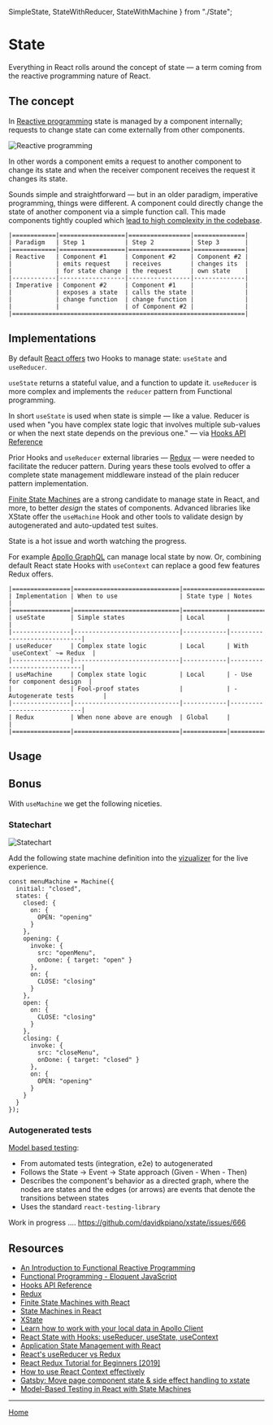 
  SimpleState,
  StateWithReducer,
  StateWithMachine
} from "./State";

<Meta title="State" component={State} />

# State

Everything in React rolls around the concept of state &mdash; a term coming from the reactive programming nature of React.

## The concept

In [Reactive programming](https://blog.danlew.net/2017/07/27/an-introduction-to-functional-reactive-programming/) state is managed by a component internally; requests to change state can come externally from other components.

![Reactive programming](/slide04-thumb.png)

In other words a component emits a request to another component to change its state and when the receiver component receives the request it changes its state.

Sounds simple and straightforward &mdash; but in an older paradigm, imperative programming, things were different. A component could directly change the state of another component via a simple function call. This made components tightly coupled which [lead to high complexity in the codebase](https://eloquentjavascript.net/1st_edition/chapter6.html).

```
|============|==================|=================|==============|
| Paradigm   | Step 1           | Step 2          | Step 3       |
|============|==================|=================|==============|
| Reactive   | Component #1     | Component #2    | Component #2 |
|            | emits request    | receives        | changes its  |
|            | for state change | the request     | own state    |
|------------|------------------|-----------------|--------------|
| Imperative | Component #2     | Component #1    |              |
|            | exposes a state  | calls the state |              |
|            | change function  | change function |              |
|            |                  | of Component #2 |              |
|================================================================|
```

## Implementations

By default [React offers](https://reactjs.org/docs/hooks-reference.html) two Hooks to manage state: `useState` and `useReducer`.

`useState` returns a stateful value, and a function to update it. `useReducer` is more complex and implements the `reducer` pattern from Functional programming.

In short `useState` is used when state is simple &mdash; like a value. Reducer is used when "you have complex state logic that involves multiple sub-values or when the next state depends on the previous one." &mdash; via [Hooks API Reference](https://reactjs.org/docs/hooks-reference.html)

Prior Hooks and `useReducer` external libraries &mdash; [Redux](https://redux.js.org/) &mdash; were needed to facilitate the reducer pattern. During years these tools evolved to offer a complete state management middleware instead of the plain reducer pattern implementation.

[Finite State Machines](https://css-tricks.com/finite-state-machines-with-react/) are a strong candidate to manage state in React, and more, to better _design_ the states of components. Advanced libraries like XState offer the `useMachine` Hook and other tools to validate design by autogenerated and auto-updated test suites.

State is a hot issue and worth watching the progress.

For example [Apollo GraphQL](https://www.apollographql.com/docs/react/essentials/local-state/) can manage local state by now. Or, combining default React state Hooks with `useContext` can replace a good few features Redux offers.

```
|================|=============================|===========================================
| Implementation | When to use                 | State type | Notes                       |
|================|=============================|===========================================
| useState       | Simple states               | Local      |                             |
|----------------|-----------------------------|------------|-----------------------------|
| useReducer     | Complex state logic         | Local      | With `useContext` ~= Redux  |
|----------------|-----------------------------|------------|-----------------------------|
| useMachine     | Complex state logic         | Local      | - Use for component design  |
|                | Fool-proof states           |            | - Autogenerate tests        |
|----------------|-----------------------------|------------|-----------------------------|
| Redux          | When none above are enough  | Global     |                             |
|================|=============================|============|=============================|
```

## Usage

<Preview>
  <Story name="Simple state with useState">
    <SimpleState />
  </Story>
</Preview>

<Preview>
  <Story name="Sequential state with useReducer">
    <StateWithReducer />
  </Story>
</Preview>

<Preview>
  <Story name="Sequential state with useMachine">
    <StateWithMachine />
  </Story>
</Preview>

## Bonus

With `useMachine` we get the following niceties.

### Statechart

![Statechart](/state-machine-viz.jpg)

Add the following state machine definition into the [vizualizer](https://xstate.js.org/viz/) for the live experience.

```
const menuMachine = Machine({
  initial: "closed",
  states: {
	closed: {
	  on: {
		OPEN: "opening"
	  }
	},
	opening: {
	  invoke: {
		src: "openMenu",
		onDone: { target: "open" }
	  },
	  on: {
		CLOSE: "closing"
	  }
	},
	open: {
	  on: {
		CLOSE: "closing"
	  }
	},
	closing: {
	  invoke: {
		src: "closeMenu",
		onDone: { target: "closed" }
	  },
	  on: {
		OPEN: "opening"
	  }
	}
  }
});
```

### Autogenerated tests

[Model based testing](https://css-tricks.com/model-based-testing-in-react-with-state-machines/):

- From automated tests (integration, e2e) to autogenerated
- Follows the State &rarr; Event &rarr; State approach (Given - When - Then)
- Describes the component's behavior as a directed graph, where the nodes are states and the edges (or arrows) are events that denote the transitions between states
- Uses the standard `react-testing-library`

Work in progress .... https://github.com/davidkpiano/xstate/issues/666

## Resources

- [An Introduction to Functional Reactive Programming](https://blog.danlew.net/2017/07/27/an-introduction-to-functional-reactive-programming/)
- [Functional Programming - Eloquent JavaScript](https://eloquentjavascript.net/1st_edition/chapter6.html)
- [Hooks API Reference](https://reactjs.org/docs/hooks-reference.html)
- [Redux](https://redux.js.org/)
- [Finite State Machines with React](https://css-tricks.com/finite-state-machines-with-react/)
- [State Machines in React](https://gedd.ski/post/state-machines-in-react/)
- [XState](https://xstate.js.org/docs/)
- [Learn how to work with your local data in Apollo Client](https://www.apollographql.com/docs/react/essentials/local-state/)
- [React State with Hooks: useReducer, useState, useContext](https://www.robinwieruch.de/react-state-usereducer-usestate-usecontext/)
- [Application State Management with React](https://kentcdodds.com/blog/application-state-management-with-react)
- [React's useReducer vs Redux](https://www.robinwieruch.de/redux-vs-usereducer/)
- [React Redux Tutorial for Beginners [2019]](https://www.robinwieruch.de/react-redux-tutorial/)
- [How to use React Context effectively](https://kentcdodds.com/blog/how-to-use-react-context-effectively)
- [Gatsby: Move page component state & side effect handling to xstate](https://github.com/gatsbyjs/gatsby/pull/11897)
- [Model-Based Testing in React with State Machines](https://css-tricks.com/model-based-testing-in-react-with-state-machines/)

---

[Home](./?path=/docs/home--storybookdocsonly)
